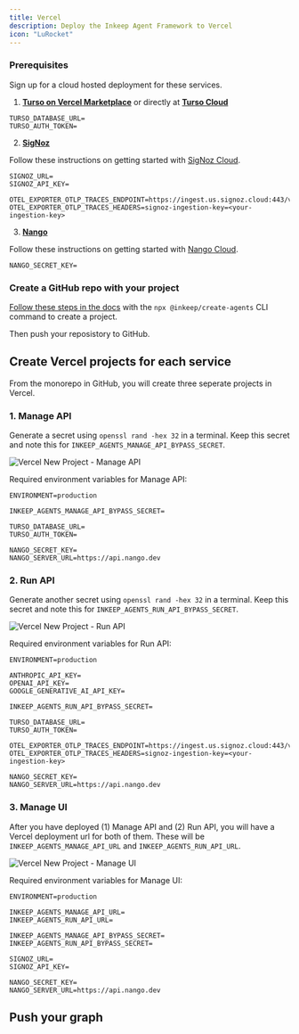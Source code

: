 ```yaml
---
title: Vercel
description: Deploy the Inkeep Agent Framework to Vercel
icon: "LuRocket"
---
```


### Prerequisites

Sign up for a cloud hosted deployment for these services.

1. [**Turso on Vercel Marketplace**](https://vercel.com/marketplace/tursocloud) or directly at [**Turso Cloud**](https://app.turso.tech/)
```
TURSO_DATABASE_URL=
TURSO_AUTH_TOKEN=
```

2. [**SigNoz**](https://signoz.io/)

Follow these instructions on getting started with [SigNoz Cloud](/quick-start/observability#option-1-signoz-cloud-setup).
```
SIGNOZ_URL=
SIGNOZ_API_KEY=

OTEL_EXPORTER_OTLP_TRACES_ENDPOINT=https://ingest.us.signoz.cloud:443/v1/traces
OTEL_EXPORTER_OTLP_TRACES_HEADERS=signoz-ingestion-key=<your-ingestion-key>
```

3. [**Nango**](https://www.nango.dev/)

Follow these instructions on getting started with [Nango Cloud](/quick-start/credentials#option-1-nango-cloud-setup).
```
NANGO_SECRET_KEY=
```

### Create a GitHub repo with your project

[Follow these steps in the docs](/quick-start/start-development) with the `npx @inkeep/create-agents` CLI command to create a project.

Then push your reposistory to GitHub.

## Create Vercel projects for each service

From the monorepo in GitHub, you will create three seperate projects in Vercel.

### 1. Manage API
Generate a secret using `openssl rand -hex 32` in a terminal. Keep this secret and note this for `INKEEP_AGENTS_MANAGE_API_BYPASS_SECRET`.

![Vercel New Project - Manage API](/images/vercel-new-project-manage-api-hono.png)

Required environment variables for Manage API:
```
ENVIRONMENT=production

INKEEP_AGENTS_MANAGE_API_BYPASS_SECRET=

TURSO_DATABASE_URL=
TURSO_AUTH_TOKEN=

NANGO_SECRET_KEY=
NANGO_SERVER_URL=https://api.nango.dev
```

### 2. Run API
Generate another secret using `openssl rand -hex 32` in a terminal. Keep this secret and note this for `INKEEP_AGENTS_RUN_API_BYPASS_SECRET`.

![Vercel New Project - Run API](/images/vercel-new-project-run-api-hono.png)

Required environment variables for Run API:
```
ENVIRONMENT=production

ANTHROPIC_API_KEY=
OPENAI_API_KEY=
GOOGLE_GENERATIVE_AI_API_KEY=

INKEEP_AGENTS_RUN_API_BYPASS_SECRET=

TURSO_DATABASE_URL=
TURSO_AUTH_TOKEN=

OTEL_EXPORTER_OTLP_TRACES_ENDPOINT=https://ingest.us.signoz.cloud:443/v1/traces
OTEL_EXPORTER_OTLP_TRACES_HEADERS=signoz-ingestion-key=<your-ingestion-key>

NANGO_SECRET_KEY=
NANGO_SERVER_URL=https://api.nango.dev
```

### 3. Manage UI

After you have deployed (1) Manage API and (2) Run API, you will have a Vercel deployment url for both of them. These will be `INKEEP_AGENTS_MANAGE_API_URL` and `INKEEP_AGENTS_RUN_API_URL`.

![Vercel New Project - Manage UI](/images/vercel-new-project-manage-ui-nextjs.png)

Required environment variables for Manage UI:
```
ENVIRONMENT=production

INKEEP_AGENTS_MANAGE_API_URL=
INKEEP_AGENTS_RUN_API_URL=

INKEEP_AGENTS_MANAGE_API_BYPASS_SECRET=
INKEEP_AGENTS_RUN_API_BYPASS_SECRET=

SIGNOZ_URL=
SIGNOZ_API_KEY=

NANGO_SECRET_KEY=
NANGO_SERVER_URL=https://api.nango.dev
```

## Push your graph
